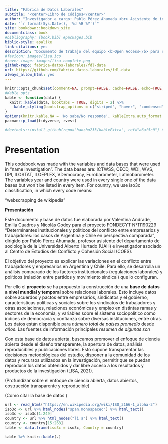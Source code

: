 ```yaml
---
title: "Fábrica de Datos Laborales"
subtitle: "<center>Libro de Códigos</center>"
author: "Investigador a cargo: Pablo Pérez Ahumada <br> Asistente de investigación: Valentina Andrade <br> Ayudantes de investigación: Emilia Cuadros y Nicolás Godoy"
date: "`r format(Sys.Date(), '%d %B %Y')`"
site: bookdown::bookdown_site
documentclass: book
#bibliography: [book.bib] #packages.bib
biblio-style: apalike
link-citations: yes
description: "Documento de trabajo del equipo <b>Open Access</b> para el Laboratorio de Ciencia Social Abierta"
#favicon: images/lisa.ico
#cover-image: images/lisa-complete.png
github-repo: fabrica-datos-laborales/fdl-data
url: https://github.com/fabrica-datos-laborales/fdl-data
always_allow_html: yes
---
```


```r
knitr::opts_chunk$set(comment=NA, prompt=FALSE, cache=FALSE, echo=TRUE, results='asis', message = F, warning = F)
#Kable opts
kable <- function(data) {
  knitr::kable(data, booktabs = TRUE, digits = 2) %>% 
    kable_styling(bootstrap_options = c("striped", "hover", "condensed", "responsive"), latex_options =c("striped", "scale_down"),  full_width = T)
}
options(knitr.kable.NA = 'No sabe/No responde', kableExtra.auto_format = FALSE)
pacman::p_load(tidyverse, rvest)
```

```r
#devtools::install_github(repo="haozhu233/kableExtra", ref="a6af5c0") #para collapse rows
```

# Presentation{-}

This codebook was made with the variables and data bases that were used in "name investigation". The data bases are: ICTWSS, OECD, WDI, WVS, DPI, ILOSTAT, ILOEPLEX, VDemocracy, Eurobarometer, Latinobarometer. The variables year and country were used in every single one of the data bases but won´t be listed in every item. For country, we use iso3c classification, in which every code means:

"webscrapping de wikipedia"


**Presentación**

Este documento y base de datos fue elaborada por Valentina Andrade, Emilia Cuadros y Nicolás Godoy para el proyecto FONDECYT N°11190229 "Determinantes institucionales y políticos del conflicto entre empresarios y trabajadores: los casos de Argentina y Chile en perspectiva comparada", dirigido por Pablo Pérez Ahumada, profesor asistente del departamento de sociología de la Universidad Alberto Hurtado (UAH) e investigador asociado al Centro de Estudios del Conflicto y Cohesión Social (COES). 

El objetivo del proyecto es explicar las variaciones en el conflicto entre trabajadores y empresarios en Argentina y Chile. Para ello, se desarrolla un análisis comparado de los factores institucionales (regulaciones laborales) y políticos (relación entre partidos y movimiento sindical) que lo configuran.

Por ello el **proyecto** se ha propuesto la construcción de una **base de datos a nivel mundial y temporal** sobre relaciones laborales. Esto incluye datos sobre acuerdos y pactos entre empresarios, sindicatos y el gobierno, características políticas y sociales sobre los sindicatos de trabajadores y otras asociaciones, relaciones económicas y empleo en distintas ramas y sectores de la economía, y variables sobre el sistema sociopolítico como índices de democracia y confianza sobre diversas instituciones, entre otras. Los datos están disponible para *número total de países promedio* desde *años*. Las fuentes de información principales *resumen de algunas son*

Con esta base de datos abierta, buscamos promover el enfoque de ciencia abierta desde el diseño transparente, la apertura de datos, análisis reproducibles y publicaciones libres. Esto supone transparentar las decisiones metodológicas del estudio, disponer a la comunidad de los datos y recursos utilizados en la investigación, permitir que se puedan reproducir los datos obtenidos y dar libre acceso a los resultados y productos de la investigación (LISA, 2021). 

(Profundizar sobre el enfoque de ciencia abierta, datos abiertos, costrucción transparente y reproducible)

(Como citar la base de datos )

```r
url <- read_html("https://en.wikipedia.org/wiki/ISO_3166-1_alpha-3")
iso3c <- url %>% html_nodes("span.monospaced") %>% html_text()  
iso3c <- iso3c[1:249]
country <- url %>% html_nodes("li a") %>% html_text()
country <- country[15:263]
table <- data.frame(iso3c = iso3c, Country = country)

table %>% knitr::kable(.) 

```


